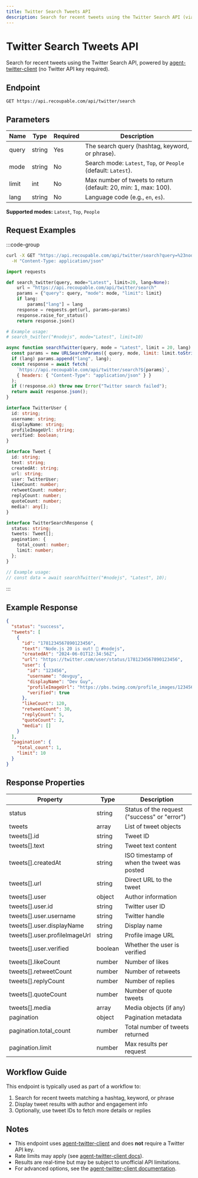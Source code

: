 ```yaml
---
title: Twitter Search Tweets API
description: Search for recent tweets using the Twitter Search API (via agent-twitter-client, no API key required).
---
```


# Twitter Search Tweets API

Search for recent tweets using the Twitter Search API, powered by [agent-twitter-client](https://github.com/elizaOS/agent-twitter-client) (no Twitter API key required).

## Endpoint

```http
GET https://api.recoupable.com/api/twitter/search
```

## Parameters

| Name  | Type   | Required | Description                                                     |
| ----- | ------ | -------- | --------------------------------------------------------------- |
| query | string | Yes      | The search query (hashtag, keyword, or phrase).                 |
| mode  | string | No       | Search mode: `Latest`, `Top`, or `People` (default: `Latest`).  |
| limit | int    | No       | Max number of tweets to return (default: 20, min: 1, max: 100). |
| lang  | string | No       | Language code (e.g., `en`, `es`).                               |

**Supported modes:** `Latest`, `Top`, `People`

## Request Examples

:::code-group

```bash [cURL]
curl -X GET "https://api.recoupable.com/api/twitter/search?query=%23nodejs&mode=Latest&limit=10" \
  -H "Content-Type: application/json"
```

```python [Python]
import requests

def search_twitter(query, mode="Latest", limit=20, lang=None):
    url = "https://api.recoupable.com/api/twitter/search"
    params = {"query": query, "mode": mode, "limit": limit}
    if lang:
        params["lang"] = lang
    response = requests.get(url, params=params)
    response.raise_for_status()
    return response.json()

# Example usage:
# search_twitter("#nodejs", mode="Latest", limit=10)
```

```javascript [JavaScript]
async function searchTwitter(query, mode = "Latest", limit = 20, lang) {
  const params = new URLSearchParams({ query, mode, limit: limit.toString() });
  if (lang) params.append("lang", lang);
  const response = await fetch(
    `https://api.recoupable.com/api/twitter/search?${params}`,
    { headers: { "Content-Type": "application/json" } }
  );
  if (!response.ok) throw new Error("Twitter search failed");
  return await response.json();
}
```

```typescript [TypeScript]
interface TwitterUser {
  id: string;
  username: string;
  displayName: string;
  profileImageUrl: string;
  verified: boolean;
}

interface Tweet {
  id: string;
  text: string;
  createdAt: string;
  url: string;
  user: TwitterUser;
  likeCount: number;
  retweetCount: number;
  replyCount: number;
  quoteCount: number;
  media?: any[];
}

interface TwitterSearchResponse {
  status: string;
  tweets: Tweet[];
  pagination: {
    total_count: number;
    limit: number;
  };
}

// Example usage:
// const data = await searchTwitter("#nodejs", "Latest", 10);
```

:::

## Example Response

```json filename="Response"
{
  "status": "success",
  "tweets": [
    {
      "id": "1781234567890123456",
      "text": "Node.js 20 is out! 🚀 #nodejs",
      "createdAt": "2024-06-01T12:34:56Z",
      "url": "https://twitter.com/user/status/1781234567890123456",
      "user": {
        "id": "123456",
        "username": "devguy",
        "displayName": "Dev Guy",
        "profileImageUrl": "https://pbs.twimg.com/profile_images/1234567890/abc.jpg",
        "verified": true
      },
      "likeCount": 120,
      "retweetCount": 30,
      "replyCount": 5,
      "quoteCount": 2,
      "media": []
    }
  ],
  "pagination": {
    "total_count": 1,
    "limit": 10
  }
}
```

## Response Properties

| Property                      | Type    | Description                                  |
| ----------------------------- | ------- | -------------------------------------------- |
| status                        | string  | Status of the request ("success" or "error") |
| tweets                        | array   | List of tweet objects                        |
| tweets[].id                   | string  | Tweet ID                                     |
| tweets[].text                 | string  | Tweet text content                           |
| tweets[].createdAt            | string  | ISO timestamp of when the tweet was posted   |
| tweets[].url                  | string  | Direct URL to the tweet                      |
| tweets[].user                 | object  | Author information                           |
| tweets[].user.id              | string  | Twitter user ID                              |
| tweets[].user.username        | string  | Twitter handle                               |
| tweets[].user.displayName     | string  | Display name                                 |
| tweets[].user.profileImageUrl | string  | Profile image URL                            |
| tweets[].user.verified        | boolean | Whether the user is verified                 |
| tweets[].likeCount            | number  | Number of likes                              |
| tweets[].retweetCount         | number  | Number of retweets                           |
| tweets[].replyCount           | number  | Number of replies                            |
| tweets[].quoteCount           | number  | Number of quote tweets                       |
| tweets[].media                | array   | Media objects (if any)                       |
| pagination                    | object  | Pagination metadata                          |
| pagination.total_count        | number  | Total number of tweets returned              |
| pagination.limit              | number  | Max results per request                      |

## Workflow Guide

This endpoint is typically used as part of a workflow to:

1. Search for recent tweets matching a hashtag, keyword, or phrase
2. Display tweet results with author and engagement info
3. Optionally, use tweet IDs to fetch more details or replies

## Notes

- This endpoint uses [agent-twitter-client](https://github.com/elizaOS/agent-twitter-client) and does **not** require a Twitter API key.
- Rate limits may apply (see [agent-twitter-client docs](https://github.com/elizaOS/agent-twitter-client)).
- Results are real-time but may be subject to unofficial API limitations.
- For advanced options, see the [agent-twitter-client documentation](https://github.com/elizaOS/agent-twitter-client).
